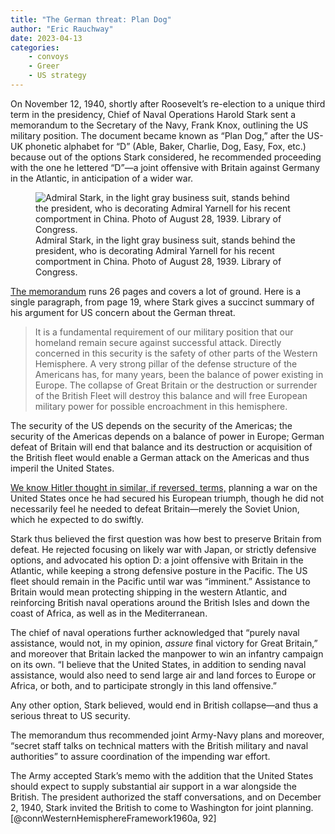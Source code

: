 ```yaml
---
title: "The German threat: Plan Dog"
author: "Eric Rauchway"
date: 2023-04-13
categories:
    - convoys
    - Greer
    - US strategy
---
```


On November 12, 1940, shortly after Roosevelt's re-election to a unique third term in the presidency, Chief of Naval Operations Harold Stark sent a memorandum to the Secretary of the Navy, Frank Knox, outlining the US military position. The document became known as "Plan Dog," after the US-UK phonetic alphabet for "D" (Able, Baker, Charlie, Dog, Easy, Fox, etc.) because out of the options Stark considered, he recommended proceeding with the one he lettered "D"---a joint offensive with Britain against Germany in the Atlantic, in anticipation of a wider war.

![Admiral Stark, in the light gray business suit, stands behind the president, who is decorating Admiral Yarnell for his recent comportment in China. Photo of August 28, 1939. Library of Congress.](https://tile.loc.gov/storage-services/service/pnp/hec/47500/47500v.jpg)

[The memorandum](http://www.fdrlibrary.marist.edu/_resources/images/psf/psfa0048.pdf) runs 26 pages and covers a lot of ground. Here is a single paragraph, from page 19, where Stark gives a succinct summary of his argument for US concern about the German threat.

>It is a fundamental requirement of our military position that our homeland remain secure against successful attack. Directly concerned in this security is the safety of other parts of the Western Hemisphere. A very strong pillar of the defense structure of the Americans has, for many years, been the balance of power existing in Europe. The collapse of Great Britain or the destruction or surrender of the British Fleet will destroy this balance and will free European military power for possible encroachment in this hemisphere.

The security of the US depends on the security of the Americas; the security of the Americas depends on a balance of power in Europe; German defeat of Britain will end that balance and its destruction or acquisition of the British fleet would enable a German attack on the Americas and thus imperil the United States. 

[We know Hitler thought in similar, if reversed, terms,](https://erauchway.github.io/posts/greer_2_nazi/) planning a war on the United States once he had secured his European triumph, though he did not necessarily feel he needed to defeat Britain---merely the Soviet Union, which he expected to do swiftly.

Stark thus believed the first question was how best to preserve Britain from defeat. He rejected focusing on likely war with Japan, or strictly defensive options, and advocated his option D: a joint offensive with Britain in the Atlantic, while keeping a strong defensive posture in the Pacific. The US fleet should remain in the Pacific until war was "imminent." Assistance to Britain would mean protecting shipping in the western Atlantic, and reinforcing British naval operations around the British Isles and down the coast of Africa, as well as in the Mediterranean.

The chief of naval operations further acknowledged that "purely naval assistance, would not, in my opinion, *assure* final victory for Great Britain," and moreover that Britain lacked the manpower to win an infantry campaign on its own. "I believe that the United States, in addition to sending naval assistance, would also need to send large air and land forces to Europe or Africa, or both, and to participate strongly in this land offensive."

Any other option, Stark believed, would end in British collapse---and thus a serious threat to US security.

The memorandum thus recommended joint Army-Navy plans and moreover, "secret staff talks on technical matters with the British military and naval authorities" to assure coordination of the impending war effort.

The Army accepted Stark's memo with the addition that the United States should expect to supply substantial air support in a war alongside the British. The president authorized the staff conversations, and on December 2, 1940, Stark invited the British to come to Washington for joint planning.[@connWesternHemisphereFramework1960a, 92]
